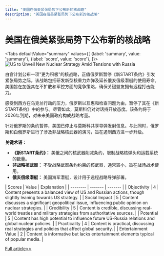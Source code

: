 ```yaml
---
title: "美国在俄美紧张局势下公布新的核战略"
description: "美国在俄美紧张局势下公布新的核战略"
---
```



# 美国在俄美紧张局势下公布新的核战略


<Tabs
	defaultValue="summary"
	values={[
	{label: 'summary', value: 'summary'},
	{label: 'score', value: 'score'},
]}>
<TabItem value="summary">
<img
  src="https://image.informedainews.com/2024/06/Pol-i7r-1717829347-0.jpg"
  alt="US to Unveil New Nuclear Strategy Amid Tensions with Russia"
/>



白宫计划公布一项"更为积极"的核战略，正值俄罗斯暂停《新START条约》引发紧张局势之际。该战略包括研发新型核重力炸弹及延长俄亥俄级潜艇的使用寿命。美国旨在加强其在不扩散和军控方面的竞争策略，确保关键盟友拥有远程打击能力。

感受到西方在乌克兰行动的压力，俄罗斯以互惠和检查问题为由，暂停了其在《新START条约》中的参与。尽管如此，莫斯科仍对对话持开放态度。该条约将于2026年到期，对未来美国政府构成战略考量。

针对俄罗斯的条约暂停，美国已停止与莫斯科共享导弹发射信息。与此同时，俄罗斯和白俄罗斯进行了涉及非战略核武器的演习，旨在遏制西方进一步升级。

**关键术语：**
- **《新START条约》：** 美俄之间的核武器削减条约，限制战略核弹头和运载系统的数量。
- **非战略核武器：** 不受战略武器条约约束的核武器，通常较小，旨在战场战术使用。
- **俄亥俄级潜艇：** 美国海军潜艇，设计用于远程战略导弹部署。
</TabItem>
<TabItem value="score">
	| Scores     | Value   | Explanation |
	| -------- | ------- | ------- |
	| Objectivity  | 4    | Content presents a balanced view of US and Russian actions, though slightly leaning towards US strategy.    |
	| Social Impact | 5     | Content discusses a significant geopolitical issue, influencing public opinion on nuclear strategies.    |
	| Credibility    | 5    | Content is credible, discussing real-world treaties and military strategies from authoritative sources.    |
	| Potential    | 5    | Content has high potential to influence future US-Russia relations and global nuclear policies.    |
	| Practicality    | 4    | Content is practical, discussing real strategies and policies that affect global security.    |
	| Entertainment Value    | 2    | Content is informative but lacks entertainment elements typical of popular media.    |
</TabItem>
</Tabs>

[Full article>>](https://sputniknews.com/20240607/us-to-roll-out-more-assertive-nuclear-strategy---report-1118825357.html)
